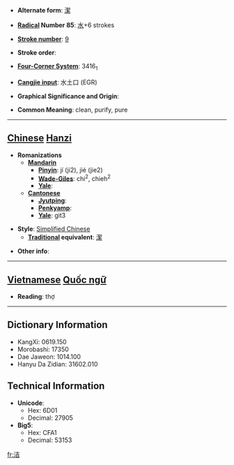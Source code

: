 * '''Alternate form''': [[潔]]

* '''[[Wiktionary:Chinese radical index| Radical]] Number 85''': [[Wiktionary:Chinese radical index 水|水]]+6 strokes

* '''[[Wiktionary:Chinese total strokes index|Stroke number]]''': [[Wiktionary:Chinese total strokes index 9|9]]

* '''Stroke order''': 

* '''[[Wiktionary:Chinese four corner index|Four-Corner System]]''': 3416<sub>1</sub>

* '''[[Wiktionary:Chinese Cangjie index|Cangjie input]]''': 水土口 (EGR)

* '''Graphical Significance and Origin''': 

* '''Common Meaning''': clean, purify, pure

----

== [[Chinese]] [[Hanzi]] ==

* '''Romanizations'''
** '''[[Mandarin]]'''
*** '''[[Pinyin]]''': jí (ji2), jié (jie2)
*** '''[[Wade-Giles]]''': chi<sup>2</sup>, chieh<sup>2</sup>
*** '''[[Yale]]''': 
** '''[[Cantonese]]'''
*** '''[[Jyutping]]''':
*** '''[[Penkyamp]]''': 
*** '''[[Yale]]''': git3

* '''Style''': [[Simplified Chinese]] 
** '''[[Traditional Chinese|Traditional]] equivalent''': [[潔]]

* '''Other info''': 


----

== [[Vietnamese]] [[Quốc ngữ]] ==

* '''Reading''': thợ

----

== Dictionary Information ==

* KangXi: 0619.150
* Morobashi: 17350
* Dae Jaweon: 1014.100
* Hanyu Da Zidian: 31602.010

== Technical Information ==

* '''Unicode''':
** Hex: 6D01
** Decimal: 27905
* '''Big5''':
** Hex: CFA1
** Decimal: 53153

[[fr:洁]]